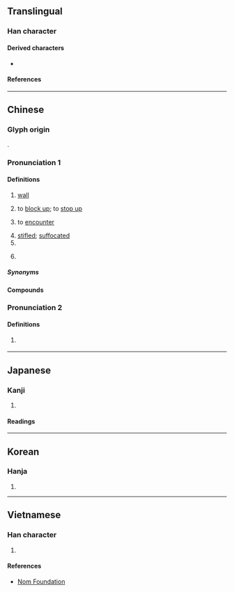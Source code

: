 {{character info}}
==Translingual==

===Han character===
{{Han char|rn=32|rad=土|as=08|sn=11|four=44160|canj=GJKA|ids=⿰土者}}

====Derived characters====
* {{l|mul|𧹻}}

====References====
{{Han ref|kx=0234.090|dkj=05279|dj=0472.030|hdz=10448.070|uh=5835}}

----

==Chinese==
{{zh-forms}}

===Glyph origin===
{{Han etym}}
{{Han compound|土|者|c1=s|c2=p|ls=psc}}.

===Pronunciation 1===
{{zh-pron
|m=dǔ
|ma=Zh-du.ogg
|c=dou2
|c-t=u2
|h=pfs=tù
|md=dū
|mn=tó͘
|mn-t=du2
|w=2tu
|mc=1
|oc=1+2,2
|cat=n,v,a,cls
}}

====Definitions====
{{zh-hanzi}}

# [[wall]]
#: {{zh-x|觀者如堵|a '''wall''' of spectators}}
# to [[block up]]; to [[stop up]]
#: {{zh-x|堵車|to be jammed with traffic}}
#: {{zh-x|堵 上 這個 漏洞|to close this loophole}}
#: {{zh-x|廚房 的 水管 堵 住 了。|The pipe in the kitchen is clogged.}}
# {{lb|zh|Teochew}} to [[encounter]]
# [[stifled]]; [[suffocated]]
# {{zh-classifier|[[wall]]s|cat=y}}
# {{surname|zh}}
#: {{zh-x|^姬 ^申 ^扶 ^堵|{{q|a verse from the ''Hundred Family Surnames''}}}}

=====Synonyms=====
{{zh-dial|遇}}
{{zh-dial|堵}}

====Compounds====
{{zh-der|fold=1|堵人|堵嘴|圍堵|堵牆|堵頭|堵塞|堵心|安堵樂業|對堵|傳神阿堵|堵喪|安堵如故|安堵|堵門兒|堵得慌|環堵|當堵|按堵如故|百堵皆作|百堵|環堵蕭然|防堵|阿堵物|阿堵|觀者如堵|七堵|堵城|八堵|壁堵:piah-tó͘;Min Nan}}

===Pronunciation 2===
{{zh-pron
|m=zhě
|c=ze2
|mc=2
|oc=n,1
|cat=pn
}}

====Definitions====
{{zh-hanzi}}

# {{zh-div|河}} {{w|Du River|Zhe or Du River}} {{gloss|river in [[Hubei]] Province, China}}

{{zh-cat|Elementary}}

----

==Japanese==

===Kanji===
{{ja-kanji|grade=|rs=土09}}

# {{rfdef|ja|sort=土09}}

====Readings====
{{ja-readings
|on=と
|kun=かき-
}}

----

==Korean==

===Hanja===
{{ko-hanja|hangeul=도|rv=do|mr=to}}

# {{rfdef|ko|sort=土09}}

----

==Vietnamese==

===Han character===
{{vi-readings|reading=đổ|rs=土09}}

# {{rfdef|vi|sort=土09}}

====References====
* [http://nomfoundation.org/common/nom_details.php?codepoint=5835 Nom Foundation]